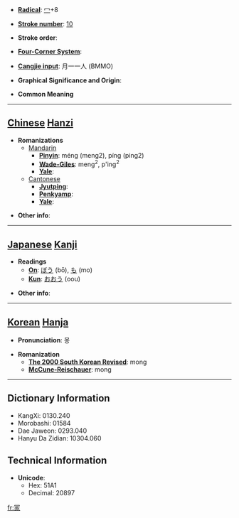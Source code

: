 * '''[[Wiktionary:Chinese radical index| Radical]]''': [[Wiktionary:Chinese radical index 冖|冖]]+8

* '''[[Wiktionary:Chinese total strokes index|Stroke number]]''': [[Wiktionary:Chinese total strokes index 10|10]]

* '''Stroke order''': 

* '''[[Wiktionary:Chinese four corner index|Four-Corner System]]''': 

* '''[[Wiktionary:Chinese Cangjie index|Cangjie input]]''': 月一一人 (BMMO)

* '''Graphical Significance and Origin''': 

* '''Common Meaning'''

----

== [[Chinese]] [[Hanzi]] ==

* '''Romanizations'''
** [[Mandarin]]
*** '''[[Pinyin]]''': méng (meng2), píng (ping2)
*** '''[[Wade-Giles]]''': meng<sup>2</sup>, p'ing<sup>2</sup>
*** '''[[Yale]]''': 
**[[Cantonese]]
***'''[[Jyutping]]''':
***'''[[Penkyamp]]''': 
***'''[[Yale]]''': 

* '''Other info''': 

----

== [[Japanese]] [[Kanji]] ==

* '''Readings'''
** '''[[On]]''': [[ぼう]] (bō), [[も]] (mo)
** '''[[Kun]]''': [[おおう]] (oou)

* '''Other info''':  

----

== [[Korean]] [[Hanja]] ==

* '''Pronunciation''': 몽

* '''Romanization'''
** '''[[The 2000 South Korean Revised Romanization|The 2000 South Korean Revised]]''': mong
** '''[[McCune-Reischauer]]''': mong

----

== Dictionary Information ==

* KangXi: 0130.240
* Morobashi: 01584
* Dae Jaweon: 0293.040
* Hanyu Da Zidian: 10304.060

== Technical Information ==

* '''Unicode''':
** Hex: 51A1
** Decimal: 20897

[[fr:冡]]